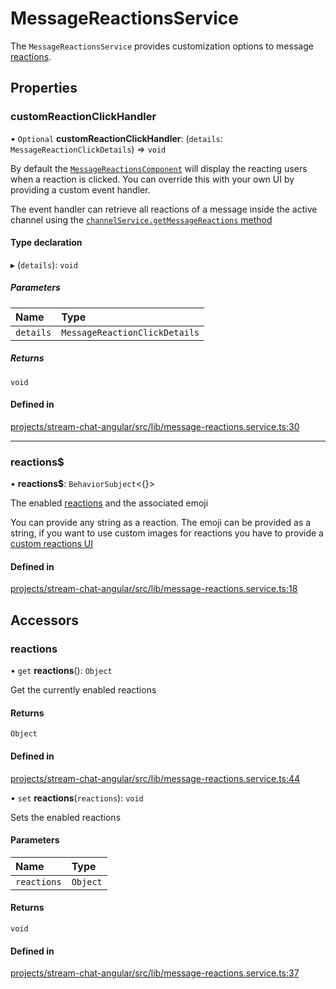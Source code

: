# MessageReactionsService

The `MessageReactionsService` provides customization options to message [reactions](https://getstream.io/chat/docs/javascript/send_reaction/?language=javascript).

## Properties

### customReactionClickHandler

• `Optional` **customReactionClickHandler**: (`details`: `MessageReactionClickDetails`) => `void`

By default the [`MessageReactionsComponent`](../../components/MessageReactionsComponent) will display the reacting users when a reaction is clicked. You can override this with your own UI by providing a custom event handler.

The event handler can retrieve all reactions of a message inside the active channel using the [`channelService.getMessageReactions` method](../../services/ChannelService/#getmessagereactions)

#### Type declaration

▸ (`details`): `void`

##### Parameters

| Name | Type |
| :------ | :------ |
| `details` | `MessageReactionClickDetails` |

##### Returns

`void`

#### Defined in

[projects/stream-chat-angular/src/lib/message-reactions.service.ts:30](https://github.com/GetStream/stream-chat-angular/blob/d87628f6000100cb91cd4dc0eb5b419cd478157b/projects/stream-chat-angular/src/lib/message-reactions.service.ts#L30)

___

### reactions$

• **reactions$**: `BehaviorSubject`<{}\>

The enabled [reactions](https://getstream.io/chat/docs/javascript/send_reaction/?language=javascript) and the associated emoji

You can provide any string as a reaction. The emoji can be provided as a string, if you want to use custom images for reactions you have to provide a [custom reactions UI](../../services/CustomTemplatesService/#messagereactionstemplate)

#### Defined in

[projects/stream-chat-angular/src/lib/message-reactions.service.ts:18](https://github.com/GetStream/stream-chat-angular/blob/d87628f6000100cb91cd4dc0eb5b419cd478157b/projects/stream-chat-angular/src/lib/message-reactions.service.ts#L18)

## Accessors

### reactions

• `get` **reactions**(): `Object`

Get the currently enabled reactions

#### Returns

`Object`

#### Defined in

[projects/stream-chat-angular/src/lib/message-reactions.service.ts:44](https://github.com/GetStream/stream-chat-angular/blob/d87628f6000100cb91cd4dc0eb5b419cd478157b/projects/stream-chat-angular/src/lib/message-reactions.service.ts#L44)

• `set` **reactions**(`reactions`): `void`

Sets the enabled reactions

#### Parameters

| Name | Type |
| :------ | :------ |
| `reactions` | `Object` |

#### Returns

`void`

#### Defined in

[projects/stream-chat-angular/src/lib/message-reactions.service.ts:37](https://github.com/GetStream/stream-chat-angular/blob/d87628f6000100cb91cd4dc0eb5b419cd478157b/projects/stream-chat-angular/src/lib/message-reactions.service.ts#L37)
